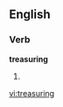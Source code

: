 
==English==

===Verb===
'''treasuring'''

# {{present participle of|[[treasure]]}}

[[vi:treasuring]]